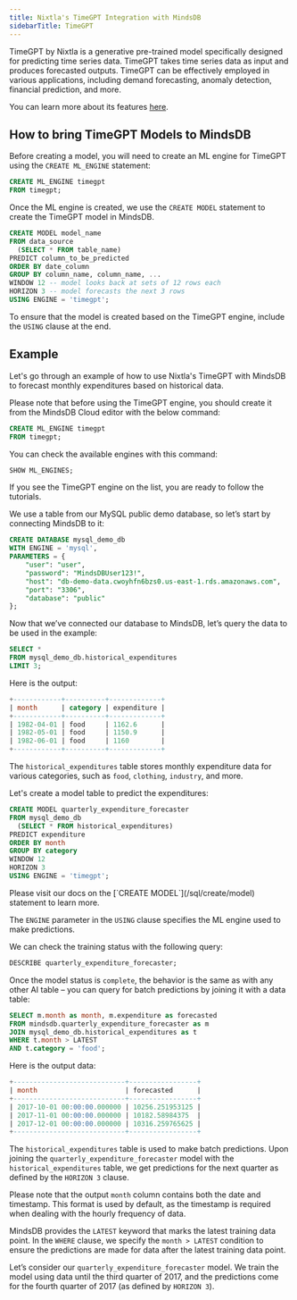 ```yaml
---
title: Nixtla's TimeGPT Integration with MindsDB
sidebarTitle: TimeGPT
---
```


TimeGPT by Nixtla is a generative pre-trained model specifically designed for predicting time series data. TimeGPT takes time series data as input and produces forecasted outputs. TimeGPT can be effectively employed in various applications, including demand forecasting, anomaly detection, financial prediction, and more.

You can learn more about its features [here](https://docs.nixtla.io/docs/quickstart).

## How to bring TimeGPT Models to MindsDB

Before creating a model, you will need to create an ML engine for TimeGPT using the `CREATE ML_ENGINE` statement:

```sql
CREATE ML_ENGINE timegpt
FROM timegpt;
```

Once the ML engine is created, we use the `CREATE MODEL` statement to create the TimeGPT model in MindsDB.

```sql
CREATE MODEL model_name
FROM data_source
  (SELECT * FROM table_name)
PREDICT column_to_be_predicted
ORDER BY date_column
GROUP BY column_name, column_name, ...
WINDOW 12 -- model looks back at sets of 12 rows each
HORIZON 3 -- model forecasts the next 3 rows
USING ENGINE = 'timegpt';
```

To ensure that the model is created based on the TimeGPT engine, include the `USING` clause at the end.

## Example

Let's go through an example of how to use Nixtla's TimeGPT with MindsDB to forecast monthly expenditures based on historical data.

Please note that before using the TimeGPT engine, you should create it from the MindsDB Cloud editor with the below command:

```sql
CREATE ML_ENGINE timegpt
FROM timegpt;
```

You can check the available engines with this command:

```sql
SHOW ML_ENGINES;
```

If you see the TimeGPT engine on the list, you are ready to follow the tutorials.

We use a table from our MySQL public demo database, so let’s start by connecting MindsDB to it:

```sql
CREATE DATABASE mysql_demo_db
WITH ENGINE = 'mysql',
PARAMETERS = {
    "user": "user",
    "password": "MindsDBUser123!",
    "host": "db-demo-data.cwoyhfn6bzs0.us-east-1.rds.amazonaws.com",
    "port": "3306",
    "database": "public"
};
```

Now that we’ve connected our database to MindsDB, let’s query the data to be used in the example:

```sql
SELECT *
FROM mysql_demo_db.historical_expenditures
LIMIT 3;
```

Here is the output:

```sql
+------------+----------+-------------+
| month      | category | expenditure |
+------------+----------+-------------+
| 1982-04-01 | food     | 1162.6      |
| 1982-05-01 | food     | 1150.9      |
| 1982-06-01 | food     | 1160        |
+------------+----------+-------------+
```

The `historical_expenditures` table stores monthly expenditure data for various categories, such as `food`, `clothing`, `industry`, and more.

Let's create a model table to predict the expenditures:

```sql
CREATE MODEL quarterly_expenditure_forecaster
FROM mysql_demo_db
  (SELECT * FROM historical_expenditures)
PREDICT expenditure
ORDER BY month
GROUP BY category
WINDOW 12
HORIZON 3
USING ENGINE = 'timegpt';
```

<Tip>
Please visit our docs on the [`CREATE MODEL`](/sql/create/model) statement to learn more.
</Tip>

The `ENGINE` parameter in the `USING` clause specifies the ML engine used to make predictions.

We can check the training status with the following query:

```sql
DESCRIBE quarterly_expenditure_forecaster;
```

Once the model status is `complete`, the behavior is the same as with any other AI table – you can query for batch predictions by joining it with a data table:

```sql
SELECT m.month as month, m.expenditure as forecasted
FROM mindsdb.quarterly_expenditure_forecaster as m
JOIN mysql_demo_db.historical_expenditures as t
WHERE t.month > LATEST
AND t.category = 'food';
```

Here is the output data:

```sql
+----------------------------+-----------------+
| month                      | forecasted      |
+----------------------------+-----------------+
| 2017-10-01 00:00:00.000000 | 10256.251953125 |
| 2017-11-01 00:00:00.000000 | 10182.58984375  |
| 2017-12-01 00:00:00.000000 | 10316.259765625 |
+----------------------------+-----------------+
```

The `historical_expenditures` table is used to make batch predictions. Upon joining the `quarterly_expenditure_forecaster` model with the `historical_expenditures` table, we get predictions for the next quarter as defined by the `HORIZON 3` clause.

Please note that the output `month` column contains both the date and timestamp. This format is used by default, as the timestamp is required when dealing with the hourly frequency of data.

MindsDB provides the `LATEST` keyword that marks the latest training data point. In the `WHERE` clause, we specify the `month > LATEST` condition to ensure the predictions are made for data after the latest training data point.

Let’s consider our `quarterly_expenditure_forecaster` model. We train the model using data until the third quarter of 2017, and the predictions come for the fourth quarter of 2017 (as defined by `HORIZON 3`).
